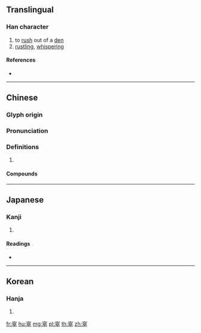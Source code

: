 {{character info/new}}
==Translingual==

===Han character===
{{Han char|rn=116|rad=穴|as=08|sn=13|four=30408|canj=JCYOJ}}

# to [[rush]] out of a [[den]]
# [[rustling]], [[whispering]]

====References====
* {{Han ref|kx=0866.420|dkj=25561|dj=1295.050|hdz=42734.100|uh=7AA3|ud=31395|bh=DF42|bd=57154}}

----

==Chinese==
{{zh-forms}}

===Glyph origin===
{{Han etym}}

===Pronunciation===
{{zh-pron
|m=sū
|c=seot1
|mc=y
|oc=y
|cat=
}}

===Definitions===
{{zh-hanzi}}

# {{rfdef|zh}}

====Compounds====
{{zh-der|屑窣|勃窣|悉窣|窣磕|窣窣|窣地|窸窣|窸窸窣窣}}

----

==Japanese==

===Kanji===
{{ja-kanji|grade=|rs=穴08}}

# {{defn|lang=ja|sort=穴08}}

====Readings====
* {{ja-readings|on=[[そつ]] (sotsu), [[そち]] (sochi)|kun=}}

----

==Korean==

===Hanja===
{{ko-hanja|hangeul=솔|eumhun=|rv=sol|mr=sol|y=sol}}

# {{defn|lang=ko|sort=穴08}}

[[fr:窣]]
[[hu:窣]]
[[mg:窣]]
[[pl:窣]]
[[th:窣]]
[[zh:窣]]